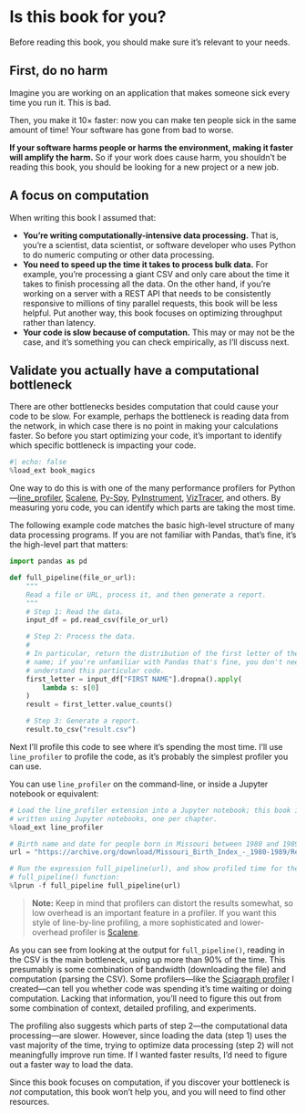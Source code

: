 #  Is this book for you? {.unnumbered}

Before reading this book, you should make sure it's relevant to your needs.

## First, do no harm

Imagine you are working on an application that makes someone sick every time you run it.
This is bad.

Then, you make it 10× faster: now you can make ten people sick in the same amount of time!
Your software has gone from bad to worse.

**If your software harms people or harms the environment, making it faster will amplify the harm.**
So if your work does cause harm, you shouldn't be reading this book, you should be looking for a new project or a new job.

## A focus on computation

When writing this book I assumed that:

* **You're writing computationally-intensive data processing.**
  That is, you're a scientist, data scientist, or software developer who uses Python to do numeric computing or other data processing.
* **You need to speed up the time it takes to process bulk data.**
  For example, you're processing a giant CSV and only care about the time it takes to finish processing all the data.
  On the other hand, if you're working on a server with a REST API that needs to be consistently responsive to millions of tiny parallel requests, this book will be less helpful.
  Put another way, this book focuses on optimizing throughput rather than latency.
* **Your code is slow because of computation.**
  This may or may not be the case, and it's something you can check empirically, as I'll discuss next.

## Validate you actually have a computational bottleneck

There are other bottlenecks besides computation that could cause your code to be slow.
For example, perhaps the bottleneck is reading data from the network, in which case there is no point in making your calculations faster.
So before you start optimizing your code, it's important to identify which specific bottleneck is impacting your code.

```python
#| echo: false
%load_ext book_magics
```

One way to do this is with one of the  many performance profilers for Python—[line_profiler](https://pypi.org/project/line-profiler/), [Scalene](https://github.com/plasma-umass/scalene), [Py-Spy](https://github.com/benfred/py-spy), [PyInstrument](https://pyinstrument.readthedocs.io/en/latest/), [VizTracer](https://viztracer.readthedocs.io/en/stable/), and others.
By measuring yoru code, you can identify which parts are taking the most time.

The following example code matches the basic high-level structure of many data processing programs.
If you are not familiar with Pandas, that's fine, it's the high-level part that matters:

```python
import pandas as pd

def full_pipeline(file_or_url):
    """
    Read a file or URL, process it, and then generate a report.
    """
    # Step 1: Read the data.
    input_df = pd.read_csv(file_or_url)

    # Step 2: Process the data.
    #
    # In particular, return the distribution of the first letter of the first
    # name; if you're unfamiliar with Pandas that's fine, you don't need to
    # understand this particular code.
    first_letter = input_df["FIRST NAME"].dropna().apply(
        lambda s: s[0]
    )
    result = first_letter.value_counts()

    # Step 3: Generate a report.
    result.to_csv("result.csv")
```

Next I'll profile this code to see where it's spending the most time.
I'll use `line_profiler` to profile the code, as it's probably the simplest profiler you can use.

You can use `line_profiler` on the command-line, or inside a Jupyter notebook or equivalent:

```python
# Load the line_profiler extension into a Jupyter notebook; this book is
# written using Jupyter notebooks, one per chapter.
%load_ext line_profiler

# Birth name and date for people born in Missouri between 1980 and 1989:
url = "https://archive.org/download/Missouri_Birth_Index_-_1980-1989/Reclaim_The_Records_-_Missouri_Birth_Index_-_1980-1989.csv"

# Run the expression full_pipeline(url), and show profiled time for the
# full_pipeline() function:
%lprun -f full_pipeline full_pipeline(url)
```

> **Note:** Keep in mind that profilers can distort the results somewhat, so low overhead is an important feature in a profiler.
> If you want this style of line-by-line profiling, a more sophisticated and lower-overhead profiler is [Scalene](https://github.com/plasma-umass/scalene).

As you can see from looking at the output for `full_pipeline()`, reading in the CSV is the main bottleneck, using up more than 90% of the time.
This presumably is some combination of bandwidth (downloading the file) and computation (parsing the CSV).
Some profilers—like the [Sciagraph profiler](https://sciagraph.com) I created—can tell you whether code was spending it's time waiting or doing computation.
Lacking that information, you'll need to figure this out from some combination of context, detailed profiling, and experiments.

The profiling also suggests which parts of step 2—the computational data processing—are slower.
However, since loading the data (step 1) uses the vast majority of the time, trying to optimize data processing (step 2) will not meaningfully improve run time.
If I wanted faster results, I'd need to figure out a faster way to load the data.

Since this book focuses on computation, if you discover your bottleneck is _not_ computation, this book won't help you, and you will need to find other resources.

